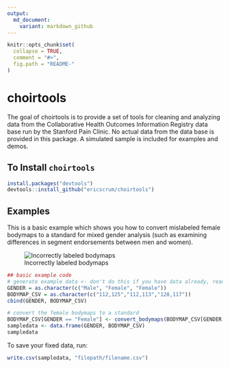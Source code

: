 ```yaml
---
output:
  md_document:
    variant: markdown_github
---
```


<!-- README.md is generated from README.Rmd. Please edit that file -->

```r
knitr::opts_chunk$set(
  collapse = TRUE,
  comment = "#>",
  fig.path = "README-"
)
```

# choirtools

The goal of choirtools is to provide a set of tools for cleaning and analyzing data from the Collaborative Health Outcomes Information Registry data base run by the Stanford Pain Clinic. No actual data from the data base is provided in this package. A simulated sample is included for examples and demos.

## To Install `choirtools`
```r
install.packages("devtools")
devtools::install_github("ericscrum/choirtools")
```

## Examples

This is a basic example which shows you how to convert mislabeled female bodymaps to a standard for mixed gender analysis (such as examining differences in segment endorsements between men and women).  

![Incorrectly labeled bodymaps](img/mislabeled-bodymaps.png)  

```r
## basic example code
# generate example data <- don't do this if you have data already, read it into R with read.delim
GENDER = as.character(c("Male", "Female", "Female"))
BODYMAP_CSV = as.character(c("112,125","112,113","128,117"))
cbind(GENDER, BODYMAP_CSV)

# convert the female bodymaps to a standard
BODYMAP_CSV[GENDER == "Female"] <- convert_bodymaps(BODYMAP_CSV[GENDER == "Female"])
sampledata <- data.frame(GENDER, BODYMAP_CSV)
sampledata
```

To save your fixed data, run:
```r
write.csv(sampledata, "filepath/filename.csv")
```
